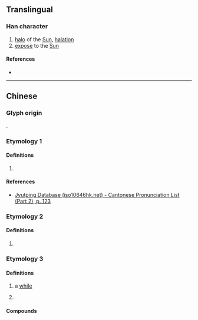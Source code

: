 {{character info/new}}
==Translingual==

===Han character===
{{Han char|rn=72|rad=日|as=09|sn=13|four=|canj=APMM,XAPMM|ids=⿰日恒}}

# [[halo]] of the [[Sun]], [[halation]]
# [[expose]] to the [[Sun]]

====References====
* {{Han ref|kx=0497.340|hdz=21526.080|uh=6685|ud=26245}}

----

==Chinese==
{{zh-forms}}

===Glyph origin===
{{Han etym}}
{{Han compound|日|恆|t1=sun|ls=psc|c1=s|c2=p}}.

===Etymology 1===
{{zh-pron
|m=xuǎn
|c=hyun1,syun2
|mc=y
|oc=y
}}

====Definitions====
{{zh-hanzi}}
# {{rfdef|zh}}

====References====
* [http://www.iso10646hk.net/jp/document/download.jsp Jyutping Database (iso10646hk.net) - Cantonese Pronunciation List (Part 2), p. 123]


===Etymology 2===
{{zh-pron
|m=gèng
}}

====Definitions====
{{zh-hanzi}}
# {{rfdef|zh}}


===Etymology 3===

{{zh-pron
|md=òng
|cat=n
}}

====Definitions====
{{zh-hanzi}}

# {{lb|zh|Min Dong}} a [[while]]
# {{lb|zh|Min Dong}} {{n-g|[[measure word]] for spells of precipitation and wind; also for a burst of smell}}

====Compounds====
{{zh-der|仂暅}}